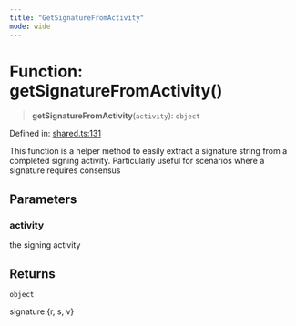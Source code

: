 ```yaml
---
title: "GetSignatureFromActivity"
mode: wide
---
```

  
# Function: getSignatureFromActivity()

> **getSignatureFromActivity**(`activity`): `object`

Defined in: [shared.ts:131](https://github.com/tkhq/sdk/blob/main/packages/http/src/shared.ts#L131)

This function is a helper method to easily extract a signature string from a completed signing activity.
Particularly useful for scenarios where a signature requires consensus

## Parameters

### activity

the signing activity

## Returns

`object`

signature {r, s, v}

